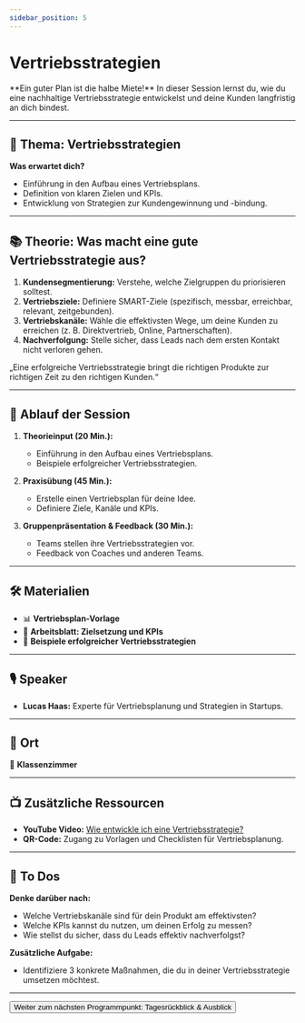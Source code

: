 ```yaml
---
sidebar_position: 5
---
```


# Vertriebsstrategien

<Admonition type="info" icon="📊">
  **Ein guter Plan ist die halbe Miete!** In dieser Session lernst du, wie du
  eine nachhaltige Vertriebsstrategie entwickelst und deine Kunden langfristig
  an dich bindest.
</Admonition>

---

## 🎯 **Thema:** Vertriebsstrategien

**Was erwartet dich?**

- Einführung in den Aufbau eines Vertriebsplans.
- Definition von klaren Zielen und KPIs.
- Entwicklung von Strategien zur Kundengewinnung und -bindung.

---

## 📚 **Theorie: Was macht eine gute Vertriebsstrategie aus?**

1. **Kundensegmentierung:** Verstehe, welche Zielgruppen du priorisieren solltest.
2. **Vertriebsziele:** Definiere SMART-Ziele (spezifisch, messbar, erreichbar, relevant, zeitgebunden).
3. **Vertriebskanäle:** Wähle die effektivsten Wege, um deine Kunden zu erreichen (z. B. Direktvertrieb, Online, Partnerschaften).
4. **Nachverfolgung:** Stelle sicher, dass Leads nach dem ersten Kontakt nicht verloren gehen.

<Admonition type="quote" icon="💡">
  „Eine erfolgreiche Vertriebsstrategie bringt die richtigen Produkte zur
  richtigen Zeit zu den richtigen Kunden.“
</Admonition>

---

## 📝 **Ablauf der Session**

1. **Theorieinput (20 Min.):**

   - Einführung in den Aufbau eines Vertriebsplans.
   - Beispiele erfolgreicher Vertriebsstrategien.

2. **Praxisübung (45 Min.):**

   - Erstelle einen Vertriebsplan für deine Idee.
   - Definiere Ziele, Kanäle und KPIs.

3. **Gruppenpräsentation & Feedback (30 Min.):**
   - Teams stellen ihre Vertriebsstrategien vor.
   - Feedback von Coaches und anderen Teams.

---

## 🛠️ **Materialien**

- 📊 **Vertriebsplan-Vorlage**
- 📝 **Arbeitsblatt: Zielsetzung und KPIs**
- 📄 **Beispiele erfolgreicher Vertriebsstrategien**

---

## 🎙️ **Speaker**

- **Lucas Haas:** Experte für Vertriebsplanung und Strategien in Startups.

---

## 📍 **Ort**

📍 **Klassenzimmer**

---

## 📺 **Zusätzliche Ressourcen**

- **YouTube Video:** [Wie entwickle ich eine Vertriebsstrategie?](https://www.youtube.com/watch?v=Ve4thmu-4JI)
- **QR-Code:** Zugang zu Vorlagen und Checklisten für Vertriebsplanung.

---

## 🚀 **To Dos**

**Denke darüber nach:**

- Welche Vertriebskanäle sind für dein Produkt am effektivsten?
- Welche KPIs kannst du nutzen, um deinen Erfolg zu messen?
- Wie stellst du sicher, dass du Leads effektiv nachverfolgst?

**Zusätzliche Aufgabe:**

- Identifiziere 3 konkrete Maßnahmen, die du in deiner Vertriebsstrategie umsetzen möchtest.

---

<Button destination="/roadmap/docs/startup-basics/yfn-school/day3/summary">
  Weiter zum nächsten Programmpunkt: Tagesrückblick & Ausblick
</Button>
